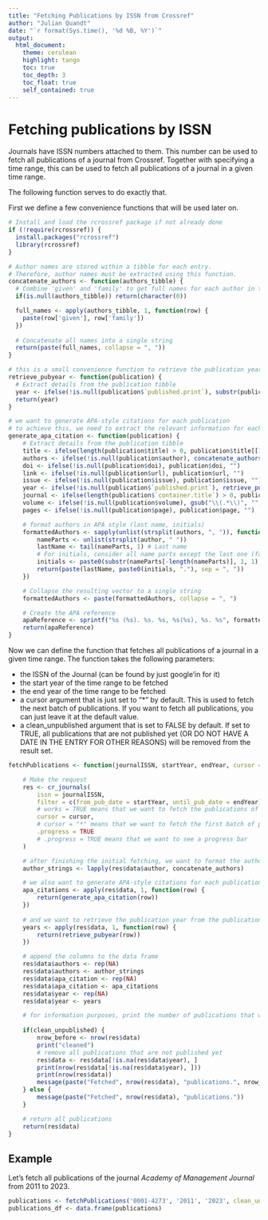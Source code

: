 ```yaml
---
title: "Fetching Publications by ISSN from Crossref"
author: "Julian Quandt"
date: "`r format(Sys.time(), '%d %B, %Y')`"
output: 
  html_document:
    theme: cerulean
    highlight: tango
    toc: true
    toc_depth: 3
    toc_float: true
    self_contained: true
---
```




# Fetching publications by ISSN

Journals have ISSN numbers attached to them. 
This number can be used to fetch all publications of a journal from Crossref.
Together with specifying a time range, this can be used to fetch all publications of a journal in a given time range.

The following function serves to do exactly that.

First we define a few convenience functions that will be used later on.

```r
# Install and load the rcrossref package if not already done
if (!require(rcrossref)) {
  install.packages("rcrossref")
  library(rcrossref)
}

# Author names are stored within a tibble for each entry.
# Therefore, author names must be extracted using this function.
concatenate_authors <- function(authors_tibble) {
  # Combine 'given' and 'family' to get full names for each author in the tibble
  if(is.null(authors_tibble)) return(character(0))

  full_names <- apply(authors_tibble, 1, function(row) {
    paste(row['given'], row['family'])
  })
  
  # Concatenate all names into a single string
  return(paste(full_names, collapse = ", "))
}

# this is a small convenience function to retrieve the publication year from a publication entry that is formatted (yyyy-mm-dd)
retrieve_pubyear <- function(publication) {
  # Extract details from the publication tibble
  year <- ifelse(!is.null(publication$`published.print`), substr(publication$`published.print`, 1, 4), "")
  return(year)
}

# we want to generate APA-style citations for each publication
# to achieve this, we need to extract the relevant information for each publication and format it accordingly
generate_apa_citation <- function(publication) {
    # Extract details from the publication tibble
    title <- ifelse(length(publication$title) > 0, publication$title[[1]], "")
    authors <- ifelse(!is.null(publication$author), concatenate_authors(publication$author), character(0))
    doi <- ifelse(!is.null(publication$doi), publication$doi, "")
    link <- ifelse(!is.null(publication$url), publication$url, "")
    issue <- ifelse(!is.null(publication$issue), publication$issue, "")
    year <- ifelse(!is.null(publication$`published.print`), retrieve_pubyear(publication), "")
    journal <- ifelse(length(publication$`container.title`) > 0, publication$`container.title`, "")
    volume <- ifelse(!is.null(publication$volume), gsub("\\(.*\\)", "", publication$volume), "")
    pages <- ifelse(!is.null(publication$page), publication$page, "")

    # format authors in APA style (last name, initials)
    formattedAuthors <- sapply(unlist(strsplit(authors, ", ")), function(author) {
        nameParts <- unlist(strsplit(author, " "))
        lastName <- tail(nameParts, 1) # Last name
        # For initials, consider all name parts except the last one (family name)
        initials <- paste0(substr(nameParts[-length(nameParts)], 1, 1), collapse = ".")
        return(paste(lastName, paste0(initials, "."), sep = ", "))
    })

    # Collapse the resulting vector to a single string
    formattedAuthors <- paste(formattedAuthors, collapse = ", ")

    # Create the APA reference
    apaReference <- sprintf("%s (%s). %s. %s, %s(%s), %s. %s", formattedAuthors, year, title, journal, volume, issue, pages, doi)
    return(apaReference)
}
```


Now we can define the function that fetches all publications of a journal in a given time range.
The function takes the following parameters:

* the ISSN of the Journal (can be found by just google'in for it)
* the start year of the time range to be fetched
* the end year of the time range to be fetched
* a cursor argument that is just set to "*" by default. This is used to fetch the next batch of publications. If you want to fetch all publications, you can just leave it at the default value.
* a clean_unpublished argument that is set to FALSE by default. If set to TRUE, all publications that are not published yet (OR DO NOT HAVE A DATE IN THE ENTRY FOR OTHER REASONS) will be removed from the result set.


```r
fetchPublications <- function(journalISSN, startYear, endYear, cursor = "*", clean_unpublished = FALSE) {

    # Make the request
    res <- cr_journals(
        issn = journalISSN,
        filter = c(from_pub_date = startYear, until_pub_date = endYear), works = TRUE,
        # works = TRUE means that we want to fetch the publications of the journal
        cursor = cursor, 
        # cursor = "*" means that we want to fetch the first batch of publications
        .progress = TRUE
        # .progress = TRUE means that we want to see a progress bar
    )

    # after finishing the initial fetching, we want to format the authors as a single string (they are stored in data-sets within each publication entry by default)
    author_strings <- lapply(res$data$author, concatenate_authors)

    # we also want to generate APA-style citations for each publication
    apa_citations <- apply(res$data, 1, function(row) {
        return(generate_apa_citation(row))
    })
    
    # and we want to retrieve the publication year from the publication entry
    years <- apply(res$data, 1, function(row) {
        return(retrieve_pubyear(row))
    })

    # append the columns to the data frame
    res$data$authors <- rep(NA)
    res$data$authors <- author_strings
    res$data$apa_citation <- rep(NA)
    res$data$apa_citation <- apa_citations
    res$data$year <- rep(NA)
    res$data$year <- years

    # for information purposes, print the number of publications that were fetched
    
    if(clean_unpublished) {
        nrow_before <- nrow(res$data)
        print("cleaned")
        # remove all publications that are not published yet
        res$data <- res$data[!is.na(res$data$year), ]
        print(nrow(res$data[!is.na(res$data$year), ]))
        print(nrow(res$data))
        message(paste("Fetched", nrow(res$data), "publications.", nrow_before - nrow(res$data), "were deleted due to not being published yet."))
    } else {
        message(paste("Fetched", nrow(res$data), "publications."))
    }

    # return all publications
    return(res$data)
}
```


## Example

Let's fetch all publications of the journal *Academy of Management Journal* from 2011 to 2023.

```r
publications <- fetchPublications('0001-4273', '2011', '2023', clean_unpublished = FALSE)
publications_df <- data.frame(publications)
```

